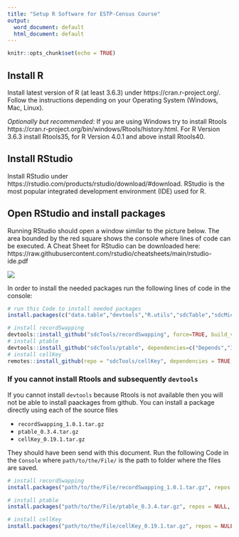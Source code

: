 ```yaml
---
title: "Setup R Software for ESTP-Census Course"
output:
  word_document: default
  html_document: default
---
```


```r
knitr::opts_chunk$set(echo = TRUE)
```

## Install R

Install latest version of R (at least 3.6.3) under https://cran.r-project.org/. Follow the instructions depending on your Operating System (Windows, Mac, Linux).

*Optionally but recommended*: If you are using Windows try to install Rtools https://cran.r-project.org/bin/windows/Rtools/history.html. For R Version 3.6.3 install Rtools35, for R Version 4.0.1 and above install Rtools40. 

## Install RStudio

Install RStudio under https://rstudio.com/products/rstudio/download/#download. RStudio is the most popular integrated development environment (IDE) used for R.

## Open RStudio and install packages

Running RStudio should open a window similar to the picture below. The area bounded by the red square shows the console where lines of code can be executed. A Cheat Sheet for RStudio can be downloaded here: https://raw.githubusercontent.com/rstudio/cheatsheets/main/rstudio-ide.pdf

![](RStudio.png)


In order to install the needed packages run the following lines of code in the console:

```r
# run this Code to install needed packages
install.packages(c("data.table","devtools","R.utils","sdcTable","sdcMicro","sdcHierarchies","remotes"))

# install recordSwapping
devtools::install_github("sdcTools/recordSwapping", force=TRUE, build_vignettes = TRUE, build_opts=c("--no-resave-data", "--no-manual"))
# install ptable
devtools::install_github("sdcTools/ptable", dependencies=c("Depends","Imports"), force=TRUE, build_opts="--build-vignettes")
# install cellKey
remotes::install_github(repo = "sdcTools/cellKey", dependencies = TRUE, build_opts = "--no-resave-data", force = TRUE)
```


### If you cannot install Rtools and subsequently `devtools`

If you cannot install `devtools` because Rtools is not available then you will not be able to install paackages from github. You can install a package directly using each of the source files

- `recordSwapping_1.0.1.tar.gz`
- `ptable_0.3.4.tar.gz`
- `cellKey_0.19.1.tar.gz`

They should have been send with this document. Run the following Code in the `Console` where `path/to/the/File/` is the path to folder where the files are saved.

```r
# install recordSwapping
install.packages("path/to/the/File/recordSwapping_1.0.1.tar.gz", repos = NULL, type="source")

# install ptable
install.packages("path/to/the/File/ptable_0.3.4.tar.gz", repos = NULL, type="source")

# install cellKey
install.packages("path/to/the/File/cellKey_0.19.1.tar.gz", repos = NULL, type="source")
```

